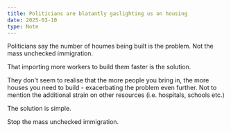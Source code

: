 ```yaml
---
title: Politicians are blatantly gaslighting us on housing
date: 2025-03-10
type: Note
---
```


Politicians say the number of houmes being built is the problem. Not the mass unchecked immigration.

That importing more workers to build them faster is the solution.

They don't seem to realise that the more people you bring in, the more houses you need to build - exacerbating the problem even further. Not to mention the additional strain on other resources (i.e. hospitals, schools etc.)

The solution is simple.

Stop the mass unchecked immigration.
